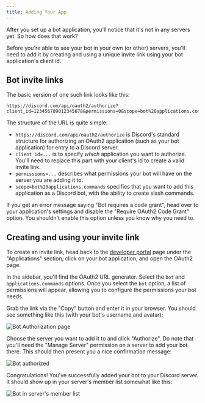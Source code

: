 ```yaml
---
title: Adding Your App
---
```


After you set up a bot application, you'll notice that it's not in any servers yet. So how does that work?

Before you're able to see your bot in your own (or other) servers, you'll need to add it by creating and using a unique invite link using your bot application's client id.

## Bot invite links

The basic version of one such link looks like this:

```
https://discord.com/api/oauth2/authorize?client_id=123456789012345678&permissions=0&scope=bot%20applications.commands
```

The structure of the URL is quite simple:

- `https://discord.com/api/oauth2/authorize` is Discord's standard structure for authorizing an OAuth2 application (such as your bot application) for entry to a Discord server.
- `client_id=...` is to specify _which_ application you want to authorize. You'll need to replace this part with your client's id to create a valid invite link.
- `permissions=...` describes what permissions your bot will have on the server you are adding it to.
- `scope=bot%20applications.commands` specifies that you want to add this application as a Discord bot, with the ability to create slash commands.

<Callout type="error">
	If you get an error message saying "Bot requires a code grant", head over to your application's settings and disable
	the "Require OAuth2 Code Grant" option. You shouldn't enable this option unless you know why you need to.
</Callout>

## Creating and using your invite link

To create an invite link, head back to the [developer portal](https://discord.com/developers/applications/me) page under the "Applications" section, click on your bot application, and open the OAuth2 page.

In the sidebar, you'll find the OAuth2 URL generator. Select the `bot` and `applications.commands` options. Once you select the `bot` option, a list of permissions will appear, allowing you to configure the permissions your bot needs.

Grab the link via the "Copy" button and enter it in your browser. You should see something like this (with your bot's username and avatar):

![Bot Authorization page](./images/bot-auth-page.png)

Choose the server you want to add it to and click "Authorize". Do note that you'll need the "Manage Server" permission on a server to add your bot there. This should then present you a nice confirmation message:

![Bot authorized](./images/bot-authorized.png)

Congratulations! You've successfully added your bot to your Discord server. It should show up in your server's member list somewhat like this:

![Bot in server's member list](./images/bot-in-memberlist.png)
